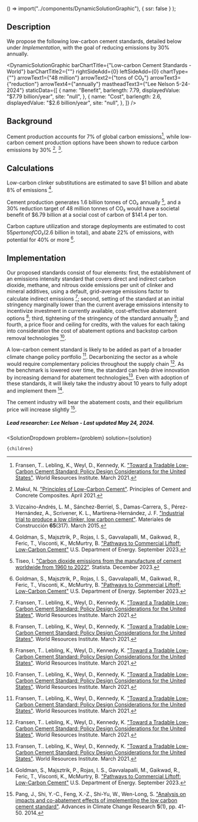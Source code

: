 
  () => import("../components/DynamicSolutionGraphic"),
  { ssr: false }
);



## Description
We propose the following low-carbon cement standards, detailed below under *Implementation*, with the goal of reducing emissions by 30% annually.

<DynamicSolutionGraphic
  barChartTitle={"Low-carbon Cement Standards - World"}
  barChartTitle2={""}
  rightSideAdd={0}
  leftSideAdd={0}
  chartType={""}
  arrowText1={"48 million"}
  arrowText2={"tons of CO₂"}
  arrowText3={"reduction"}
  arrowText4={"annually"}
  mastheadText3={"Lee Nelson 5-24-2024"}
 staticData={[
    {
     name: "Benefit",
      barlength: 7.79,
      displayedValue: "$7.79 billion/year",
      site: "null",
    },
    {
      name: "Cost",
      barlength: 2.6,
      displayedValue: "$2.6 billion/year",
      site: "null",
    },
  ]}
/>

## Background
Cement production accounts for 7% of global carbon emissions[^"1"], while low-carbon cement production options have been shown to reduce carbon emissions by 30% [^"3"], [^"4"].


## Calculations
Low-carbon clinker substitutions are estimated to save $1 billion and abate 8% of emissions [^"5"].

Cement production generates 1.6 billion tonnes of CO₂ annually [^"6"], and a 30% reduction target of 48 million tonnes of CO₂ would have a societal benefit of $6.79 billion at a social cost of carbon of $141.4 per ton.

Carbon capture utilization and storage deployments are estimated to cost $55 per ton of CO₂ ($2.6 billion in total), and abate 22% of emissions, with potential for 40% or more [^"5"].

## Implementation

Our proposed standards consist of four elements: first, the establishment of an emissions intensity standard that covers direct and indirect carbon dioxide, methane, and nitrous oxide emissions per unit of clinker and mineral additives, using a default, grid-average emissions factor to calculate indirect emissions [^"1"]; second, setting of the standard at an initial stringency marginally lower than the current average emissions intensity to incentivize investment in currently available, cost-effective abatement options [^"1"]; third, tightening of the stringency of the standard annually [^"1"]; and fourth, a price floor and ceiling for credits, with the values for each taking into consideration the cost of abatement options and backstop carbon removal technologies [^"1"].

A low-carbon cement standard is likely to be added as part of a broader climate change policy portfolio [^"1"]. Decarbonizing the sector as a whole would require complementary policies throughout the supply chain [^"1"]. As the benchmark is lowered over time, the standard can help drive innovation by increasing demand for abatement technologies[^"1"]. Even with adoption of these standards, it will likely take the industry about 10 years to fully adopt and implement them [^"5"].

The cement industry will bear the abatement costs, and their equilibrium price will increase slightly [^"2"].

##### Lead researcher: Lee Nelson - Last updated May 24, 2024.

[^"1"]: Fransen, T.. Lebling, K., Weyl, D., Kennedy, K. ["Toward a Tradable Low-Carbon Cement Standard: Policy Design Considerations for the United States"](https://doi.org/10.46830/wriwp.20.00112). World Resources Institute. March 2021.

[^"2"]: Pang, J., Shi, Y.-C., Feng, X.-Z., Shi-Yu, W., Wen-Long, S. ["Analysis on impacts and co-abatement effects of implementing the low carbon cement standard"](https://doi.org/10.3724/SP.J.1248.2014.041). Advances in Climate Change Research **5**(1), pp. 41-50. 2014.

[^"3"]: Makul, N. ["Principles of Low-Carbon Cement"](https://link.springer.com/chapter/10.1007/978-3-030-69602-3_3). Principles of Cement and Concrete Composites. April 2021.

[^"4"]: Vizcaíno-Andrés, L. M., Sánchez-Berriel, S., Damas-Carrera, S., Pérez-Hernández, A., Scrivener, K. L., Martirena-Hernández, J. F. ["Industrial trial to produce a low clinker, low carbon cement"](https://doi.org/10.3989/mc.2015.00614). Materiales de Construcción **65**(317). March 2015.

[^"5"]: Goldman, S., Majsztrik, P., Rojas, I. S., Gavvalapalli, M., Gaikwad, R., Feric, T., Visconti, K., McMurtry, B. ["Pathways to Commercial Liftoff: Low-Carbon Cement"](https://12cf57a2.delivery.rocketcdn.me/wp-content/uploads/2025/02/20230921-Pathways-to-Commercial-Liftoff-Cement.pdf) U.S. Department of Energy. September 2023.

[^"6"]: Tiseo, I. ["Carbon dioxide emissions from the manufacture of cement worldwide from 1960 to 2022"](https://www.statista.com/statistics/1299532/carbon-dioxide-emissions-worldwide-cement-manufacturing/). Statista. December 2023.



  <SolutionDropdown 
    problem={problem} 
    solution={solution}
  >
    {children}
  </SolutionDropdown>